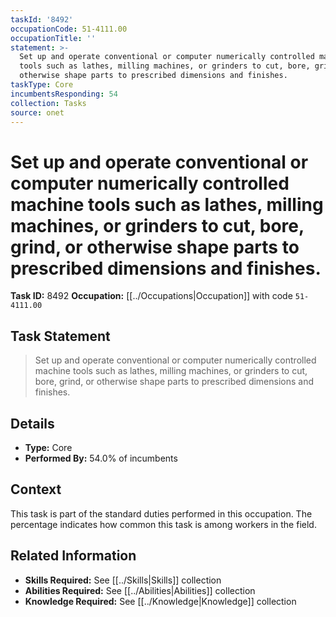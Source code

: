 ```yaml
---
taskId: '8492'
occupationCode: 51-4111.00
occupationTitle: ''
statement: >-
  Set up and operate conventional or computer numerically controlled machine
  tools such as lathes, milling machines, or grinders to cut, bore, grind, or
  otherwise shape parts to prescribed dimensions and finishes.
taskType: Core
incumbentsResponding: 54
collection: Tasks
source: onet
---
```

# Set up and operate conventional or computer numerically controlled machine tools such as lathes, milling machines, or grinders to cut, bore, grind, or otherwise shape parts to prescribed dimensions and finishes.

**Task ID:** 8492
**Occupation:** [[../Occupations|Occupation]] with code `51-4111.00`

## Task Statement

> Set up and operate conventional or computer numerically controlled machine tools such as lathes, milling machines, or grinders to cut, bore, grind, or otherwise shape parts to prescribed dimensions and finishes.

## Details

- **Type:** Core
- **Performed By:** 54.0% of incumbents

## Context

This task is part of the standard duties performed in this occupation. The percentage indicates how common this task is among workers in the field.

## Related Information

- **Skills Required:** See [[../Skills|Skills]] collection
- **Abilities Required:** See [[../Abilities|Abilities]] collection
- **Knowledge Required:** See [[../Knowledge|Knowledge]] collection
